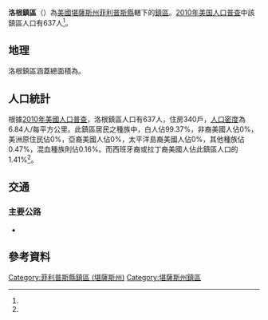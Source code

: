 {{noteTA
|G1=USState
}}
{{Infobox settlement
|official_name = 洛根鎮區
|native_name = Logan Township
|settlement_type = 鎮區
|pushpin_map=USA Kansas
|coordinates_display = inline,title
|coordinates_region = US-KS
|subdivision_type = [[世界政區索引|國家]]
|subdivision_name = [[美国|美国]]
|subdivision_type1 = [[美國行政區劃|州]]
|subdivision_name1 = [[堪薩斯州|堪薩斯州]]
|subdivision_type2 = [[堪薩斯州行政區劃|縣]]
|subdivision_name2 = [[菲利普斯縣_(堪薩斯州)|菲利普斯縣]]
|area_total_km2 = 93.10
|area_land_km2 = 93.08
|area_water_km2 = 0.03
|area_total_sq_mi =
|area_land_sq_mi =
|area_water_sq_mi =
|area_water_percent = 0.03
|population_as_of = [[2010年美国人口普查|2010]]
|population_footnotes = <ref name="Census 2010">{{cite web| url=http://factfinder2.census.gov| title=Race, Hispanic or Latino, Age, and Housing Occupancy: 2010 Census Redistricting Data, Logan township, Phillips County, Kansas| publisher=U.S. Census Bureau, American FactFinder 2| accessdate=2016-09-10| archive-date=2013-09-11| archive-url=https://web.archive.org/web/20130911234518/http://factfinder2.census.gov/| dead-url=no}}</ref>
|population_total = 637
|population_density_km2 = auto
|elevation_footnotes = 
|elevation_m = 621
|elevation_ft = 
|latd = 39
|latm = 42
|lats = 15
|latNS = N
|longd = 99
|longm = 34
|longs = 53
|longEW = W
|postal_code_type =
|postal_code = 
|blank_name = [[聯邦資料處理標準|FIPS代碼]]
|blank_info = 20-42125
|blank1_name = [[地名信息系统|GNIS編號]] 
|blank1_info = [http://geonames.usgs.gov/pls/gnispublic/f?p=gnispq:3:::NO::P3_FID:0472020 0472020]
|website = 
|footnotes = 
}}

'''洛根鎮區'''（{{lang-en|'''Logan Township'''}}）為[[美國|美國]][[堪薩斯州|堪薩斯州]][[菲利普斯縣_(堪薩斯州)|菲利普斯縣]]轄下的[[行政鎮區|鎮區]]。[[2010年美国人口普查|2010年美国人口普查]]中該鎮區人口有637人<ref name="Census 2010"/>。

==地理==
洛根鎮區涵蓋總面積為{{convert|93.10|km2|sqmi}}。

==人口統計==
根據[[2010年美國人口普查|2010年美國人口普查]]，洛根鎮區人口有637人，住房340戶，[[人口密度|人口密度]]為6.84人/每平方公里。此鎮區居民之種族中，白人佔99.37%，非裔美國人佔0%，美洲原住民佔0%，亞裔美國人佔0%，太平洋島裔美國人佔0%，其他種族佔0.47%，混血種族則佔0.16%。而西班牙裔或拉丁裔美國人佔此鎮區人口的1.41%<ref name="Census 2010"/>。

==交通==
===主要公路===
*{{Jct|state=KS|KS|9}}

==參考資料==
{{reflist}}

{{菲利普斯縣 (堪薩斯州)}}

{{DEFAULTSORT:Logan}}
[[Category:菲利普斯縣鎮區_(堪薩斯州)|Category:菲利普斯縣鎮區 (堪薩斯州)]]
[[Category:堪薩斯州鎮區|Category:堪薩斯州鎮區]]

{{PhillipsCountyKS-geo-stub}}